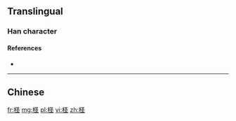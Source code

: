 {{also|檉}}
==Translingual==

===Han character===
{{Han char|rn=75|rad=木|as=05|sn=9|four=|canj=DEG|ids=⿰木圣}}

====References====
* {{Han ref|kx=0521.121|dkj=14672|hdz=21191.030|uh=67FD|ud=26621}}

----

==Chinese==
{{zh-see|檉}}

[[fr:柽]]
[[mg:柽]]
[[pl:柽]]
[[vi:柽]]
[[zh:柽]]